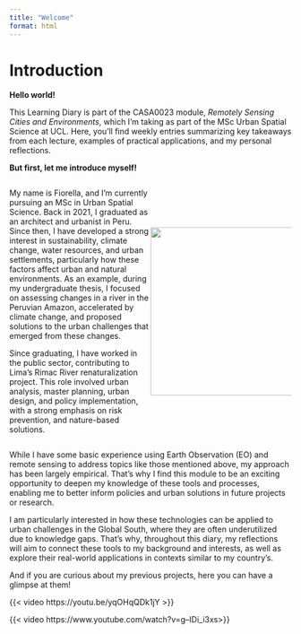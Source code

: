 ```yaml
---
title: "Welcome"
format: html
---
```


# Introduction {.unnumbered}

**Hello world!**

This Learning Diary is part of the CASA0023 module, *Remotely Sensing Cities and Environments*, which I’m taking as part of the MSc Urban Spatial Science at UCL. Here, you'll find weekly entries summarizing key takeaways from each lecture, examples of practical applications, and my personal reflections.

**But first, let me introduce myself!**

::::: {#intro-container style="display: flex; justify-content: space-between; align-items: center;"}
::: {#text-container style="width: 52%; text-align: left;"}
My name is Fiorella, and I’m currently pursuing an MSc in Urban Spatial Science. Back in 2021, I graduated as an architect and urbanist in Peru. Since then, I have developed a strong interest in sustainability, climate change, water resources, and urban settlements, particularly how these factors affect urban and natural environments. As an example, during my undergraduate thesis, I focused on assessing changes in a river in the Peruvian Amazon, accelerated by climate change, and proposed solutions to the urban challenges that emerged from these changes.

Since graduating, I have worked in the public sector, contributing to Lima’s Rimac River renaturalization project. This role involved urban analysis, master planning, urban design, and policy implementation, with a strong emphasis on risk prevention, and nature-based solutions.
:::

::: {#image-container style="width: 50%; text-align: right;"}
![](images/foto.png){#profile-pic width="300"}
:::
:::::

While I have some basic experience using Earth Observation (EO) and remote sensing to address topics like those mentioned above, my approach has been largely empirical. That’s why I find this module to be an exciting opportunity to deepen my knowledge of these tools and processes, enabling me to better inform policies and urban solutions in future projects or research.

I am particularly interested in how these technologies can be applied to urban challenges in the Global South, where they are often underutilized due to knowledge gaps. That's why, throughout this diary, my reflections will aim to connect these tools to my background and interests, as well as explore their real-world applications in contexts similar to my country’s.

And if you are curious about my previous projects, here you can have a glimpse at them!

{{< video https://youtu.be/yqOHqQDk1jY >}}

{{< video https://www.youtube.com/watch?v=g--IDi_i3xs>}}
